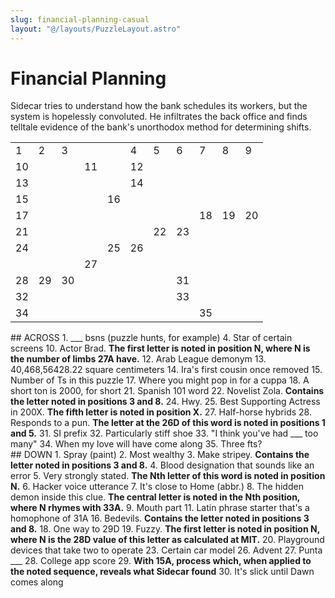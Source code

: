 ```yaml
---
slug: financial-planning-casual
layout: "@/layouts/PuzzleLayout.astro"
---
```

<style>
    td \{
        border: 2px black;
        text-align: center;
    }
</style>


 # Financial Planning
 <div class="italic">Sidecar tries to understand how the bank schedules its workers, but the system is hopelessly convoluted. He infiltrates the back office and finds telltale evidence of the bank's unorthodox method for determining shifts.</div>

 <table class="w-full border-black border-solid table-fixed">
    <tr class="border-t-black">
        <td>1</td>
        <td>2</td>
        <td>3</td>
        <td class="bg-black"></td>
        <td class="bg-black"></td>
        <td>4</td>
        <td>5</td>
        <td>6</td>
        <td>7</td>
        <td>8</td>
        <td>9</td>
    </tr>
    <tr>
        <td>10</td>
        <td></td>
        <td></td>
        <td>11</td>
        <td class="bg-black"></td>
        <td>12</td>
        <td></td>
        <td></td>
        <td></td>
        <td></td>
        <td></td>
    </tr>
    <tr>
        <td>13</td>
        <td></td>
        <td></td>
        <td></td>
        <td class="bg-black"></td>
        <td>14</td>
        <td></td>
        <td></td>
        <td></td>
        <td></td>
        <td></td>
    </tr>
    <tr>
        <td>15</td>
        <td></td>
        <td></td>
        <td></td>
        <td>16</td>
        <td></td>
        <td></td>
        <td></td>
        <td class="bg-black"></td>
        <td class="bg-black"></td>
        <td class="bg-black"></td>
    </tr>
    <tr>
        <td>17</td>
        <td></td>
        <td></td>
        <td></td>
        <td></td>
        <td></td>
        <td></td>
        <td class="bg-black"></td>
        <td>18</td>
        <td>19</td>
        <td>20</td>
    </tr>
    <tr>
        <td>21</td>
        <td></td>
        <td></td>
        <td></td>
        <td></td>
        <td class="bg-black"></td>
        <td>22</td>
        <td>23</td>
        <td></td>
        <td></td>
        <td></td>
    </tr>
    <tr>
        <td>24</td>
        <td></td>
        <td></td>
        <td class="bg-black"></td>
        <td>25</td>
        <td>26</td>
        <td></td>
        <td></td>
        <td></td>
        <td></td>
        <td></td>
    </tr>
    <tr>
        <td class="bg-black"></td>
        <td class="bg-black"></td>
        <td class="bg-black"></td>
        <td>27</td>
        <td></td>
        <td></td>
        <td></td>
        <td></td>
        <td></td>
        <td></td>
        <td></td>
    </tr>
    <tr>
        <td>28</td>
        <td>29</td>
        <td>30</td>
        <td></td>
        <td></td>
        <td></td>
        <td class="bg-black"></td>
        <td>31</td>
        <td></td>
        <td></td>
        <td></td>
    </tr>
    <tr>
        <td>32</td>
        <td></td>
        <td></td>
        <td></td>
        <td></td>
        <td></td>
        <td class="bg-black"></td>
        <td>33</td>
        <td></td>
        <td></td>
        <td></td>
    </tr>
    <tr>
        <td>34</td>
        <td></td>
        <td></td>
        <td></td>
        <td></td>
        <td></td>
        <td class="bg-black"></td>
        <td class="bg-black"></td>
        <td>35</td>
        <td></td>
        <td></td>
    </tr>
 </table>

 <div>
## ACROSS
<span>
1. ___ bsns (puzzle hunts, for example)
</span><span>
4. Star of certain screens
</span><span>
10. Actor Brad. <b>The first letter is noted in position N, where N is the number of limbs 27A have.</b>
</span><span>
12. Arab League demonym
</span><span>
13. 40,468,56428.22 square centimeters
</span><span>
14. Ira's first cousin once removed
</span><span>
15. Number of Ts in this puzzle
</span><span>
17. Where you might pop in for a cuppa
</span><span>
18. A short ton is 2000, for short
</span><span>
21. Spanish 101 word
</span><span>
22. Novelist Zola. <b>Contains the letter noted in positions 3 and 8.</b>
</span><span>
24. Hwy.
</span><span>
25. Best Supporting Actress in 200X. <b>The fifth letter is noted in position X.</b>
</span><span>
27. Half-horse hybrids
</span><span>
28. Responds to a pun. <b>The letter at the 26D of this word is noted in positions 1 and 5.</b>
</span><span>
31. SI prefix
</span><span>
32. Particularly stiff shoe
</span><span>
33. "I think you've had ___ too many"
</span><span>
34. When my love will have come along
</span><span>
35. Three fts?
</span>
</div>
<div>
## DOWN
<span>
1. Spray (paint)
</span><span>
2. Most wealthy
</span><span>
3. Make stripey. <b>Contains the letter noted in positions 3 and 8.</b>
</span><span>
4. Blood designation that sounds like an error
</span><span>
5. Very strongly stated. <b>The Nth letter of this word is noted in position N.</b>
</span><span>
6. Hacker voice utterance
</span><span>
7. It's close to Home (abbr.)
</span><span>
8. The hidden demon inside this clue. <b>The central letter is noted in the Nth position, where N rhymes with 33A.</b>
</span><span>
9. Mouth part
</span><span>
11. Latin phrase starter that's a homophone of 31A
</span><span>
16. Bedevils. <b>Contains the letter noted in positions 3 and 8.</b>
</span><span>
18. One way to 29D
</span><span>
19. Fuzzy. <b>The first letter is noted in position N, where N is the 28D value of this letter as calculated at MIT.</b>
</span><span>
20. Playground devices that take two to operate
</span><span>
23. Certain car model
</span><span>
26. Advent
</span><span>
27. Punta ___
</span><span>
28. College app score
</span><span>
29. <b>With 15A, process which, when applied to the noted sequence, reveals what Sidecar found</b>
</span><span>
30. It's slick until Dawn comes along
</span>
 </div>